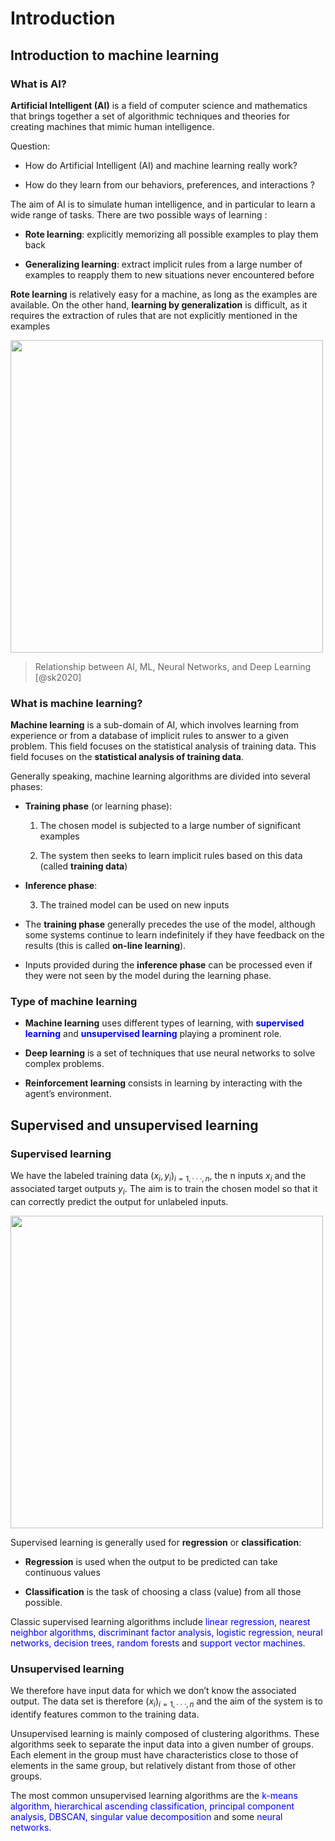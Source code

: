 # Introduction {.unnumbered}

## Introduction to machine learning

### What is AI?

**Artificial Intelligent (AI)** is a field of computer science and mathematics that brings together a set of algorithmic techniques and theories for creating machines that mimic human intelligence.

Question:

-   How do Artificial Intelligent (AI) and machine learning really work?

-   How do they learn from our behaviors, preferences, and interactions ?

The aim of AI is to simulate human intelligence, and in particular to learn a wide range of tasks. There are two possible ways of learning :

-   **Rote learning**: explicitly memorizing all possible examples to play them back

-   **Generalizing learning**: extract implicit rules from a large number of examples to reapply them to new situations never encountered before

**Rote learning** is relatively easy for a machine, as long as the examples are available. On the other hand, **learning by generalization** is difficult, as it requires the extraction of rules that are not explicitly mentioned in the examples

![](fig/classification/ai_ml_nn_dl.jpg){width="500" fig-align="center"}

> Relationship between AI, ML, Neural Networks, and Deep Learning [@sk2020]

### What is machine learning?

**Machine learning** is a sub-domain of AI, which involves learning from experience or from a database of implicit rules to answer to a given problem. This field focuses on the statistical analysis of training data. This field focuses on the **statistical analysis of training data**.

Generally speaking, machine learning algorithms are divided into several phases:

-   **Training phase** (or learning phase):

    1.  The chosen model is subjected to a large number of significant examples

    2.  The system then seeks to learn implicit rules based on this data (called **training data**)

-   **Inference phase**:

    3.  The trained model can be used on new inputs

::: callout-note
-   The **training phase** generally precedes the use of the model, although some systems continue to learn indefinitely if they have feedback on the results (this is called **on-line learning**).

-   Inputs provided during the **inference phase** can be processed even if they were not seen by the model during the learning phase.
:::

### Type of machine learning

-   **Machine learning** uses different types of learning, with [**supervised learning**]{style="color:blue"} and [**unsupervised learning**]{style="color:blue"} playing a prominent role.

-   **Deep learning** is a set of techniques that use neural networks to solve complex problems.

-   **Reinforcement learning** consists in learning by interacting with the agent’s environment.

## Supervised and unsupervised learning

### Supervised learning

We have the labeled training data $(x_{i},y_{i})_{i=1,···,n}$, the n inputs $x_{i}$ and the associated target outputs $y_{i}$. The aim is to train the chosen model so that it can correctly predict the output for unlabeled inputs.

![](fig/classification/labeled_data.png){width="500" fig-align="center"}

Supervised learning is generally used for **regression** or **classification**:

-   **Regression** is used when the output to be predicted can take continuous values

-   **Classification** is the task of choosing a class (value) from all those possible.

Classic supervised learning algorithms include [linear regression, nearest neighbor algorithms, discriminant factor analysis, logistic regression, neural networks, decision trees, random forests]{style="color:blue"} and [support vector machines]{style="color:blue"}.

### Unsupervised learning

We therefore have input data for which we don’t know the associated output. The data set is therefore $(x_{i})_{i=1,···,n}$ and the aim of the system is to identify features common to the training data.

Unsupervised learning is mainly composed of clustering algorithms. These algorithms seek to separate the input data into a given number of groups. Each element in the group must have characteristics close to those of elements in the same group, but relatively distant from those of other groups.

The most common unsupervised learning algorithms are the [k-means algorithm, hierarchical ascending classification, principal component analysis, DBSCAN, singular value decomposition]{style="color:blue"} and some [neural networks]{style="color:blue"}.
